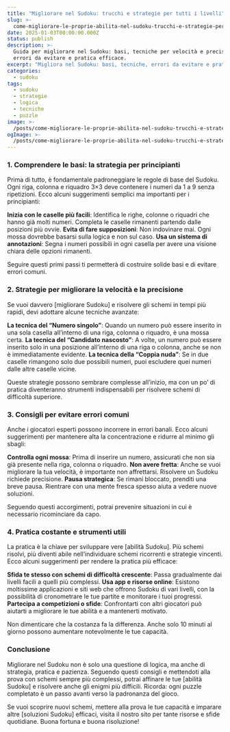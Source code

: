 ```yaml
---
title: "Migliorare nel Sudoku: trucchi e strategie per tutti i livelli"
slug: >-
  come-migliorare-le-proprie-abilita-nel-sudoku-trucchi-e-strategie-per-principianti-e-avanzati
date: 2025-01-03T00:00:00.000Z
status: publish
description: >-
  Guida per migliorare nel Sudoku: basi, tecniche per velocità e precisione,
  errori da evitare e pratica efficace.
excerpt: "Migliora nel Sudoku: basi, tecniche, errori da evitare e pratica."
categories:
  - sudoku
tags:
  - sudoku
  - strategie
  - logica
  - tecniche
  - puzzle
image: >-
  /posts/come-migliorare-le-proprie-abilita-nel-sudoku-trucchi-e-strategie-per-principianti-e-avanzati/card.webp
ogImage: >-
  /posts/come-migliorare-le-proprie-abilita-nel-sudoku-trucchi-e-strategie-per-principianti-e-avanzati/og.webp
---
```






### 1. Comprendere le basi: la strategia per principianti

Prima di tutto, è fondamentale padroneggiare le regole di base del Sudoku. Ogni riga, colonna e riquadro 3&#215;3 deve contenere i numeri da 1 a 9 senza ripetizioni. Ecco alcuni suggerimenti semplici ma importanti per i principianti:



**Inizia con le caselle più facili**: Identifica le righe, colonne o riquadri che hanno già molti numeri. Completa le caselle rimanenti partendo dalle posizioni più ovvie.
**Evita di fare supposizioni**: Non indovinare mai. Ogni mossa dovrebbe basarsi sulla logica e non sul caso.
**Usa un sistema di annotazioni**: Segna i numeri possibili in ogni casella per avere una visione chiara delle opzioni rimanenti.

Seguire questi primi passi ti permetterà di costruire solide basi e di evitare errori comuni.





### 2. Strategie per migliorare la velocità e la precisione

Se vuoi davvero [migliorare Sudoku] e risolvere gli schemi in tempi più rapidi, devi adottare alcune tecniche avanzate:



**La tecnica del “Numero singolo”**: Quando un numero può essere inserito in una sola casella all&#8217;interno di una riga, colonna o riquadro, è una mossa certa.
**La tecnica del “Candidato nascosto”**: A volte, un numero può essere inserito solo in una posizione all&#8217;interno di una riga o colonna, anche se non è immediatamente evidente.
**La tecnica della “Coppia nuda”**: Se in due caselle rimangono solo due possibili numeri, puoi escludere quei numeri dalle altre caselle vicine.

Queste strategie possono sembrare complesse all’inizio, ma con un po’ di pratica diventeranno strumenti indispensabili per risolvere schemi di difficoltà superiore.





### 3. Consigli per evitare errori comuni

Anche i giocatori esperti possono incorrere in errori banali. Ecco alcuni suggerimenti per mantenere alta la concentrazione e ridurre al minimo gli sbagli:



**Controlla ogni mossa**: Prima di inserire un numero, assicurati che non sia già presente nella riga, colonna o riquadro.
**Non avere fretta**: Anche se vuoi migliorare la tua velocità, è importante non affrettarsi. Risolvere un Sudoku richiede precisione.
**Pausa strategica**: Se rimani bloccato, prenditi una breve pausa. Rientrare con una mente fresca spesso aiuta a vedere nuove soluzioni.

Seguendo questi accorgimenti, potrai prevenire situazioni in cui è necessario ricominciare da capo.





### 4. Pratica costante e strumenti utili

La pratica è la chiave per sviluppare vere [abilità Sudoku]. Più schemi risolvi, più diventi abile nell’individuare schemi ricorrenti e strategie vincenti. Ecco alcuni suggerimenti per rendere la pratica più efficace:



**Sfida te stesso con schemi di difficoltà crescente**: Passa gradualmente dai livelli facili a quelli più complessi.
**Usa app e risorse online**: Esistono moltissime applicazioni e siti web che offrono Sudoku di vari livelli, con la possibilità di cronometrare le tue partite e monitorare i tuoi progressi.
**Partecipa a competizioni o sfide**: Confrontarti con altri giocatori può aiutarti a migliorare le tue abilità e a mantenerti motivato.

Non dimenticare che la costanza fa la differenza. Anche solo 10 minuti al giorno possono aumentare notevolmente le tue capacità.





### Conclusione

Migliorare nel Sudoku non è solo una questione di logica, ma anche di strategia, pratica e pazienza. Seguendo questi consigli e mettendoti alla prova con schemi sempre più complessi, potrai affinare le tue [abilità Sudoku] e risolvere anche gli enigmi più difficili. Ricorda: ogni puzzle completato è un passo avanti verso la padronanza del gioco.


Se vuoi scoprire nuovi schemi, mettere alla prova le tue capacità e imparare altre [soluzioni Sudoku] efficaci, visita il nostro sito per tante risorse e sfide quotidiane. Buona fortuna e buona risoluzione!


